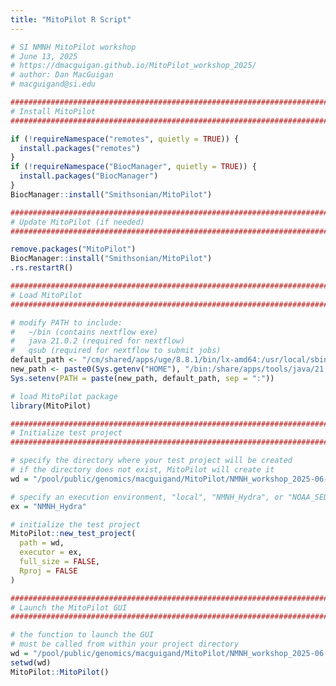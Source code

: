 ```yaml
---
title: "MitoPilot R Script"
---
```


```R
# SI NMNH MitoPilot workshop
# June 13, 2025
# https://dmacguigan.github.io/MitoPilot_workshop_2025/
# author: Dan MacGuigan
# macguigand@si.edu

###########################################################################
# Install MitoPilot
###########################################################################

if (!requireNamespace("remotes", quietly = TRUE)) {
  install.packages("remotes")
}
if (!requireNamespace("BiocManager", quietly = TRUE)) {
  install.packages("BiocManager")
}
BiocManager::install("Smithsonian/MitoPilot")

###########################################################################
# Update MitoPilot (if needed)
###########################################################################

remove.packages("MitoPilot")
BiocManager::install("Smithsonian/MitoPilot")
.rs.restartR()

###########################################################################
# Load MitoPilot
###########################################################################

# modify PATH to include:
#   ~/bin (contains nextflow exe)
#   java 21.0.2 (required for nextflow)
#   qsub (required for nextflow to submit jobs)  
default_path <- "/cm/shared/apps/uge/8.8.1/bin/lx-amd64:/usr/local/sbin:/usr/local/bin:/usr/sbin:/usr/bin:/usr/lib/rstudio-server/bin/quarto/bin:/usr/lib/rstudio-server/bin/postback"
new_path <- paste0(Sys.getenv("HOME"), "/bin:/share/apps/tools/java/21.0.2/bin")
Sys.setenv(PATH = paste(new_path, default_path, sep = ":"))

# load MitoPilot package
library(MitoPilot)

###########################################################################
# Initialize test project
###########################################################################

# specify the directory where your test project will be created
# if the directory does not exist, MitoPilot will create it
wd = "/pool/public/genomics/macguigand/MitoPilot/NMNH_workshop_2025-06-13/test_project_01"

# specify an execution environment, "local", "NMNH_Hydra", or "NOAA_SEDNA"
ex = "NMNH_Hydra"

# initialize the test project
MitoPilot::new_test_project(
  path = wd,
  executor = ex,
  full_size = FALSE,
  Rproj = FALSE
)

###########################################################################
# Launch the MitoPilot GUI
###########################################################################

# the function to launch the GUI 
# must be called from within your project directory
wd = "/pool/public/genomics/macguigand/MitoPilot/NMNH_workshop_2025-06-13/test_project_01"
setwd(wd)
MitoPilot::MitoPilot()

```